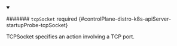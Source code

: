 


<details className="config-field" data-expandable="true" open>
<summary>

####### `tcpSocket` <span className="config-field-required" data-required="false">required</span> <span className="config-field-type"></span> <span className="config-field-default"></span> <span className="config-field-enum"></span> {#controlPlane-distro-k8s-apiServer-startupProbe-tcpSocket}

TCPSocket specifies an action involving a TCP port.

</summary>

<PartialTcpsocketreference />


</details>
